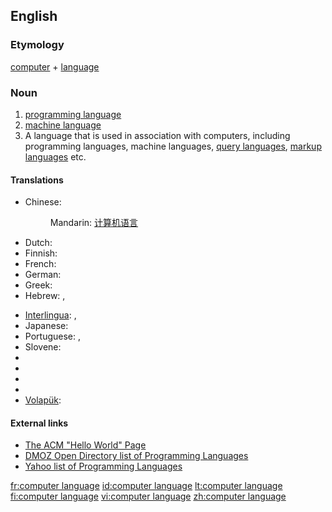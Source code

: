 {{wikipedia}}
==English==

===Etymology===
[[computer]] + [[language]]

===Noun===
{{en-noun}}

# [[programming language]]
# [[machine language]]
# A language that is used in association with computers, including programming languages, machine languages, [[query language]]s, [[markup language]]s etc.

====Translations====
{{top}}
* Chinese:
*: Mandarin: [[计算机语言]]
* Dutch: {{t|nl|programmeertaal}}
* Finnish: {{t+|fi|ohjelmointikieli}}
* French: {{t|fr|langage informatique|m}}
* German: {{t|de|Computersprache|f}}
* Greek: {{t|el|γλώσσα προγραμματισμού|f|tr=ɤlo.sa pro.ɤrama.tiˈʑmu|sc=Grek}}
* Hebrew: {{t|he|שפת תיכנות|f|tr=S'fat Tikh'nut|sc=Hebr}}, {{t|he|שפות תיכנות|f|tr=S'fot Tikh'nut|sc=Hebr}} {{plural}}
{{mid}}
* [[Interlingua]]: {{t|ia|linguage computatorial|xs=Interlingua}}, {{t|ia|linguage de programmation|xs=Interlingua}}
* Japanese: {{t-|ja|計算機言語|tr=keisanki-gengo|sc=Jpan}}
* Portuguese: {{t|pt|linguagem de computador|f}}, {{t|pt|linguagem de programação|f}}
* Slovene: {{t|sl|programski jezik|m}}
* {{trreq|Spanish}}
* {{trreq|Thai}}
* {{trreq|Turkish}}
* {{trreq|Vietnamese}}
* [[Volapük]]: {{t|vo|kompütapük|xs=Volapük}}
{{bottom}}

====External links====
* [http://www2.latech.edu/~acm/HelloWorld.shtml The ACM "Hello World" Page]
* [http://dmoz.org/Computers/Programming/Languages/ DMOZ Open Directory list of Programming Languages]
* [http://dir.yahoo.com/Computers_and_Internet/Programming_and_Development/Languages/ Yahoo list of Programming Languages]

[[fr:computer language]]
[[id:computer language]]
[[lt:computer language]]
[[fi:computer language]]
[[vi:computer language]]
[[zh:computer language]]